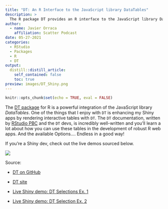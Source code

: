 ```yaml
---
title: "DT: An R Interface to the JavaScript library DataTables"
description: > 
  The R package DT provides an R interface to the JavaScript library DataTables. R data objects (matrices or data frames) can be displayed as tables on HTML pages, and DataTables provides filtering, pagination, sorting, interactivity with Shiny, and many other features.
author:
  - name: Javier Orraca
    affiliation: Scatter Podcast
date: 05-27-2021
categories:
  - RStudio
  - Packages
  - R
  - DT
output:
  distill::distill_article:
    self_contained: false
    toc: true
preview: images/DT_Shiny.png
---
```


```r
knitr::opts_chunk$set(echo = TRUE, eval = FALSE)
```

The [DT package](https://rstudio.github.io/DT/) for R is a powerful integration of the JavaScript library _DataTables_. One of the things that I enjoy with `DT` is enhancing my Shiny apps by rendering interactive tables with `DT`. The `DT` documentation, written by [RStudio PBC](https://www.rstudio.com/) and the `DT` devs, is incredibly well-written and you'll learn a lot about how you can use these tables in the development of robust R web apps. And the available Options.... Endless in a good way!

If you're a Shiny dev, check out the live demos sourced below.

![](images/DT_Shiny.png)

Source:

* [DT on GitHub](https://github.com/rstudio/DT)

* [DT site](https://rstudio.github.io/DT/)

* [Live Shiny demo: DT Selections Ex. 1](https://yihui.shinyapps.io/DT-selection/)

* [Live Shiny demo: DT Selection Ex. 2](https://yihui.shinyapps.io/DT-rows/)
